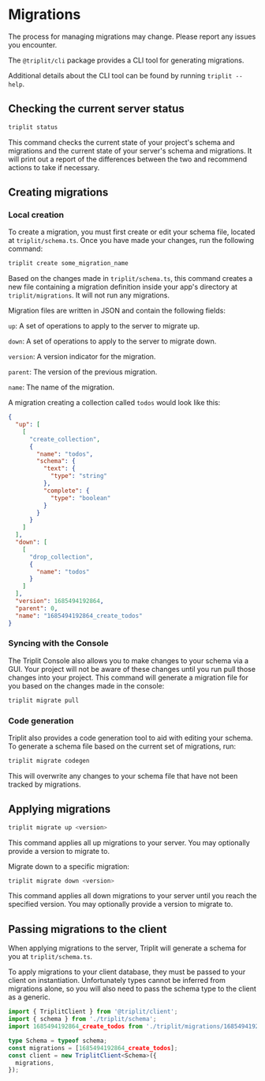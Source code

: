 
# Migrations

<Callout emoji="⚠️">
  The process for managing migrations may change. Please report any issues you
  encounter.
</Callout>

The `@triplit/cli` package provides a CLI tool for generating migrations.

Additional details about the CLI tool can be found by running `triplit --help`.

## Checking the current server status

```bash
triplit status
```

This command checks the current state of your project's schema and migrations and the current state of your server's schema and migrations. It will print out a report of the differences between the two and recommend actions to take if necessary.

## Creating migrations

### Local creation

To create a migration, you must first create or edit your schema file, located at `triplit/schema.ts`. Once you have made your changes, run the following command:

```bash
triplit create some_migration_name
```

Based on the changes made in `triplit/schema.ts`, this command creates a new file containing a migration definition inside your app's directory at `triplit/migrations`. It will not run any migrations.

Migration files are written in JSON and contain the following fields:

`up`: A set of operations to apply to the server to migrate up.

`down`: A set of operations to apply to the server to migrate down.

`version`: A version indicator for the migration.

`parent`: The version of the previous migration.

`name`: The name of the migration.

A migration creating a collection called `todos` would look like this:

```json
{
  "up": [
    [
      "create_collection",
      {
        "name": "todos",
        "schema": {
          "text": {
            "type": "string"
          },
          "complete": {
            "type": "boolean"
          }
        }
      }
    ]
  ],
  "down": [
    [
      "drop_collection",
      {
        "name": "todos"
      }
    ]
  ],
  "version": 1685494192864,
  "parent": 0,
  "name": "1685494192864_create_todos"
}
```

### Syncing with the Console

The Triplit Console also allows you to make changes to your schema via a GUI. Your project will not be aware of these changes until you run pull those changes into your project. This command will generate a migration file for you based on the changes made in the console:

```bash
triplit migrate pull
```

### Code generation

Triplit also provides a code generation tool to aid with editing your schema. To generate a schema file based on the current set of migrations, run:

```bash
triplit migrate codegen
```

This will overwrite any changes to your schema file that have not been tracked by migrations.

## Applying migrations

```bash
triplit migrate up <version>
```

This command applies all up migrations to your server. You may optionally provide a version to migrate to.

Migrate down to a specific migration:

```bash
triplit migrate down <version>
```

This command applies all down migrations to your server until you reach the specified version. You may optionally provide a version to migrate to.

## Passing migrations to the client

When applying migrations to the server, Triplit will generate a schema for you at `triplit/schema.ts`.

To apply migrations to your client database, they must be passed to your client on instantiation. Unfortunately types cannot be inferred from migrations alone, so you will also need to pass the schema type to the client as a generic.

```typescript
import { TriplitClient } from '@triplit/client';
import { schema } from './triplit/schema';
import 1685494192864_create_todos from './triplit/migrations/1685494192864_create_todos.json';

type Schema = typeof schema;
const migrations = [1685494192864_create_todos];
const client = new TriplitClient<Schema>({
  migrations,
});
```
